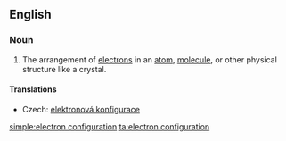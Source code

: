 ==English==
{{wikipedia}}

===Noun===
{{en-noun|sg=[[electron]] [[configuration]]}}

# {{context|physics|chemistry}} The arrangement of [[electron]]s in an [[atom]], [[molecule]], or other physical structure like a crystal.

====Translations====
{{trans-top|arrangement of electrons}}
*Czech: [[elektronová konfigurace]] {{f}}
{{trans-mid}}
{{trans-bottom}}

[[simple:electron configuration]]
[[ta:electron configuration]]